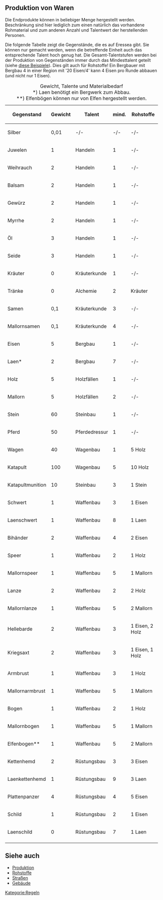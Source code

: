 == Produktion von Waren ==

Die Endprodukte können in beliebiger Menge hergestellt werden. Beschränkung sind hier lediglich zum einen natürlich das vorhandene Rohmaterial und zum anderen Anzahl und Talentwert der herstellenden Personen.

Die folgende Tabelle zeigt die Gegenstände, die es auf Eressea gibt. Sie können nur gemacht werden, wenn die betreffende Einheit auch das entsprechende Talent hoch genug hat. Die Gesamt-Talentstufen werden bei der Produktion von Gegenständen immer durch das Mindesttalent geteilt (siehe [[Produktion|diese Beispiele]]). Dies gilt auch für Rohstoffe! Ein Bergbauer mit Bergbau 4 in einer Region mit '20 Eisen/4' kann 4 Eisen pro Runde abbauen (und nicht nur 1 Eisen).


{| border="0" cellspacing="0" align="center"
|+ Gewicht, Talente und Materialbedarf<br />*) Laen benötigt ein Bergwerk zum Abbau.<br />**) Elfenbögen können nur von Elfen hergestellt werden.
|- style="background-color:#aaaaaa"
!Gegenstand  	!!Gewicht  	!!Talent  	!!mind.  	!!Rohstoffe
|- style="background-color:#eeeeee"
|Silber 	||0,01  	||-/-    	||-/- 	||-/-
|- style="background-color:#cccccc"
|Juwelen 	||1     	||Handeln 	||1 	||-/-
|- style="background-color:#eeeeee"
|Weihrauch 	||2     	||Handeln 	||1 	||-/-
|- style="background-color:#cccccc"
|Balsam 	||2     	||Handeln 	||1 	||-/-
|- style="background-color:#eeeeee"
|Gewürz 	||2     	||Handeln 	||1 	||-/-
|- style="background-color:#cccccc"
|Myrrhe 	||2     	||Handeln 	||1 	||-/-
|- style="background-color:#eeeeee"
|Öl     	||3     	||Handeln 	||1 	||-/-
|- style="background-color:#cccccc"
|Seide        	||3     	||Handeln 	||1 	||-/-
|- style="background-color:#eeeeee"
|Kräuter 	||0     	||Kräuterkunde 	||1 	||-/-
|- style="background-color:#cccccc"
|Tränke 	||0     	||Alchemie 	||2 	||Kräuter
|- style="background-color:#eeeeee"
|Samen  	||0,1     	||Kräuterkunde 	||3 	||-/-
|- style="background-color:#cccccc"
|Mallornsamen 	||0,1     	||Kräuterkunde 	||4 	||-/-
|- style="background-color:#eeeeee"
|Eisen  	||5     	||Bergbau 	||1 	||-/-
|- style="background-color:#cccccc"
|Laen*  	||2     	||Bergbau|| 	7|| 	-/-
|- style="background-color:#eeeeee"
|Holz   	||5 	||Holzfällen 	||1 	||-/-
|- style="background-color:#cccccc"
|Mallorn 	||5 	||Holzfällen 	||2 	||-/-
|- style="background-color:#eeeeee"
|Stein  	||60 	||Steinbau 	||1 	||-/-
|- style="background-color:#cccccc"
|Pferd  	||50 	||Pferdedressur ||1 	||-/-
|- style="background-color:#eeeeee"
|Wagen  	||40 	||Wagenbau 	||1 	||5 Holz
|- style="background-color:#cccccc"
|Katapult 	||100 	||Wagenbau 	||5 	||10 Holz
|- style="background-color:#eeeeee"
|Katapultmunition||10 	||Steinbau 	||3 	||1 Stein
|- style="background-color:#cccccc"
|Schwert 	||1 	||Waffenbau 	||3 	||1 Eisen
|- style="background-color:#eeeeee"
|Laenschwert 	||1 	||Waffenbau 	||8 	||1 Laen
|- style="background-color:#cccccc"
|Bihänder 	||2 	||Waffenbau 	||4 	||2 Eisen
|- style="background-color:#eeeeee"
|Speer  	||1 	||Waffenbau 	||2 	||1 Holz
|- style="background-color:#cccccc"
|Mallornspeer 	||1 	||Waffenbau 	||5 	||1 Mallorn
|- style="background-color:#eeeeee"
|Lanze  	||2 	||Waffenbau 	||2 	||2 Holz
|- style="background-color:#cccccc"
|Mallornlanze 	||1 	||Waffenbau 	||5 	||2 Mallorn
|- style="background-color:#eeeeee"
|Hellebarde 	||2 	||Waffenbau 	||3 	||1 Eisen, 2 Holz
|- style="background-color:#cccccc"
|Kriegsaxt 	||2 	||Waffenbau 	||3 	||1 Eisen, 1 Holz
|- style="background-color:#eeeeee"
|Armbrust 	||1 	||Waffenbau 	||3 	||1 Holz
|- style="background-color:#cccccc"
|Mallornarmbrust||1     ||Waffenbau 	||5 	||1 Mallorn
|- style="background-color:#eeeeee"
|Bogen  	||1 	||Waffenbau 	||2 	||1 Holz
|- style="background-color:#cccccc"
|Mallornbogen 	||1 	||Waffenbau 	||5 	||1 Mallorn
|- style="background-color:#eeeeee"
|Elfenbogen** 	||1 	||Waffenbau 	||5 	||2 Mallorn
|- style="background-color:#cccccc"
|Kettenhemd 	||2 	||Rüstungsbau 	||3 	||3 Eisen
|- style="background-color:#eeeeee"
|Laenkettenhemd ||1 	||Rüstungsbau 	||9 	||3 Laen
|- style="background-color:#cccccc"
|Plattenpanzer 	||4 	||Rüstungsbau 	||4 	||5 Eisen
|- style="background-color:#eeeeee"
|Schild 	||1 	||Rüstungsbau 	||2 	||1 Eisen
|- style="background-color:#cccccc"
|Laenschild 	||0 	||Rüstungsbau 	||7 	||1 Laen
|- style="background-color:#eeeeee"
|}

== Siehe auch ==


* [[Produktion]]
* [[Rohstoffe]]
* [[Straßen]]
* [[Gebäude]]

<noinclude>
{{weiter|Straße}}

[[Kategorie:Regeln]]
</noinclude>